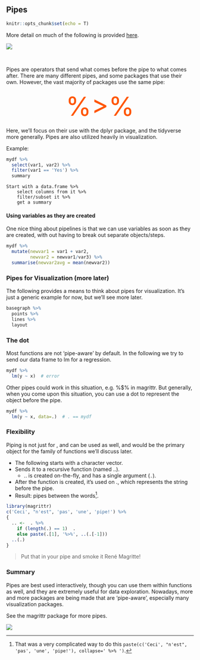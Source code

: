 ## Pipes

```r
knitr::opts_chunk$set(echo = T)
```


<div class='note'>
More detail on much of the following is provided [here](https://m-clark.github.io/workshops/dplyr/mainSlides.html).

<img class='img-note' src="img/R.ico" style="display:block; margin: 0 auto;"> 
</div>

<br>

Pipes are operators that send what comes before the pipe to what comes after. There are many different pipes, and some packages that use their own. However, the vast majority of packages use the same pipe:


<div style="text-align:center;font-variant:small-caps; font-size:500%; color:#ff5500">%>%</div>


Here, we'll focus on their use with the <span class="pack">dplyr</span> package, and the tidyverse more generally. Pipes are also utilized heavily in visualization.

Example:

```r
mydf %>% 
  select(var1, var2) %>% 
  filter(var1 == 'Yes') %>% 
  summary
```

```
Start with a data.frame %>% 
    select columns from it %>% 
    filter/subset it %>% 
    get a summary
```


#### Using variables as they are created

One nice thing about pipelines is that we can use variables as soon as they are created, with out having to break out separate objects/steps.

```r
mydf %>% 
  mutate(newvar1 = var1 + var2,
         newvar2 = newvar1/var3) %>% 
  summarise(newvar2avg = mean(newvar2))
```


### Pipes for Visualization (more later)

The following provides a means to think about pipes for visualization. It's just a generic example for now, but we'll see more later.

```r
basegraph %>% 
  points %>%
  lines %>%
  layout
```


### The dot

Most functions are not 'pipe-aware' by default. In the following we try to send our data frame to <span class="func">lm</span> for a regression.

```r
mydf %>% 
  lm(y ~ x)  # error
```

Other pipes could work in this situation, e.g. <span class="func">%$%</span> in <span class="pack">magrittr</span>. But generally, when you come upon this situation, you can use a dot to represent the object before the pipe.

```r
mydf %>% 
  lm(y ~ x, data=.)  # . == mydf
```


### Flexibility

Piping is not just for <span class="objclass"></span>, <span class="objclass"></span> and <span class="objclass"></span> can be used as well, and would be the primary object for the <span class="pack"></span> family of functions we'll discuss later.

- The following starts with a character vector.
- Sends it to a recursive function (named <span class="func">..</span>).
    - <span class="func">..</span> is created on-the-fly, and has a single argument (`.`).
- After the function is created, it's used on ., which represents the string before the pipe.
- Result: pipes between the words[^collapse].

```r
library(magrittr)
c('Ceci', "n'est", 'pas', 'une', 'pipe!') %>%
{
  .. <-  . %>%
    if (length(.) == 1)  .
    else paste(.[1], '%>%', ..(.[-1]))
  ..(.)
} 
```

> Put that in your pipe and smoke it René Magritte!




### Summary

Pipes are best used interactively, though you can use them within functions as well, and they are extremely useful for data exploration.  Nowadays, more and more packages are being made that are 'pipe-aware', especially many visualization packages.



<div class='note'>
See the <span class="pack">magrittr</span> package for more pipes.

<img class='img-note' src="img/R.ico" style="display:block; margin: 0 auto;"> 
</div>



[^collapse]: That was a very complicated way to do this `paste(c('Ceci', "n'est", 'pas', 'une', 'pipe!'), collapse=' %>% ')`.